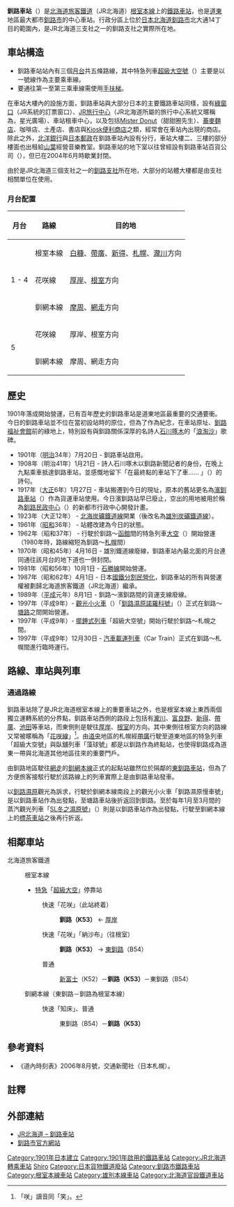 {{NoteTA|1 = zh:釧路車站; zh-cn:钏路站; zh-tw:釧路車站; zh-hk:釧路站; }}
{{日本車站資訊
|公司色 = #2cb431
|文字色 =
|站名 = 釧路站
|圖片 = Building of Kushiro Station 2021.jpg
|pxl = 240px
|圖片說明 = 釧路站舍（2021年）
|日文原名 = 釧路
|平假名 = くしろ
|羅馬拼音 = Kushiro
|前一站 = K52 [[新富士車站_(北海道)|新富士]]
|前一站距離 = 2.7
|後一站距離 = 2.9
|後一站 = [[東釧路站|東釧路]] B54
|車站編號 = {{車站編號c|#8cc63e|K53}}
|電報略號 = クシ
|所屬公司 = [[File:JR_logo_(hokkaido).svg|23px]][[北海道旅客鐵道|北海道旅客鐵道]]（JR北海道）
|所屬路線 = {{color|#8cc63e|■}}[[根室本線|根室本線]]*<br />（包括直通{{color|#ef59a1|■}}[[釧網本線|釧網本線]]）
|距離 = 308.4
|起點站 = [[瀧川站|瀧川]]
|所在地 = [[北海道|北海道]][[釧路市|釧路市]]黑金町（初代）<ref name="kushiro-history-list-2006">釧路市地域史研究会 『釧路市統合年表:釧路市・阿寒町・音別町合併1周年記念』 釧路市 、2006年10月。</ref><br />↓<br />北大通14丁目（2代）
|啟用年月日 = 1901年（明治34年）7月20日<ref name="kushiro-history-list-2006" />（初代）<br />↓<br />1917年（大正6年）12月1日（2代目）<ref name="kushiro-history-list-2006" />
|車站構造 = [[地上車站|地上車站]]
|月台配置 = 3面5線
|乘客人數 = 977
|統計年度 = 2019年
|轉車 =
|備註 = 社員配置站<br/>設有[[綠窗口|綠窗口]]
|全寬備註 = * 當站起往東釧路方向有「花咲線」的愛稱。
}}
'''釧路車站'''（{{jpn|j=釧路駅|hg=くしろえき|rm=Kushiro eki|f=y}}）是[[北海道旅客鐵道|北海道旅客鐵道]]（JR北海道）[[根室本線|根室本線]]上的[[鐵路車站|鐵路車站]]，也是[[道東|道東]]地區最大都市[[釧路市|釧路市]]的中心車站。行政分區上位於[[日本|日本]][[北海道|北海道]][[釧路市|釧路市]]北大通14丁目的範圍內，是JR北海道三支社之一的釧路支社之實際所在地。

==車站構造==
{{日本車站資訊
|公司色       = #ccc
|文字色     = #000
|站名      = 釧路站
|日文原名  = 釧路
|平假名  = くしろ
|羅馬拼音  = Kushiro
|後一站距離      = 3.8
|後一站    = {{link-ja|濱釧路站|浜釧路駅|濱釧路}}
|所屬公司 = [[日本貨物鐵道|日本貨物鐵道]]（JR貨物）
|所屬路線   = [[根室本線|根室本線]]（貨物支線）
|距離     = 0.0
|起點站     = 釧路
|啟用年月日 = 1917年（大正6年）12月1日<ref name="kushiro-history-list-2006" />
|廢站年月日 = 1989年（平成元年）8月1日<ref name="kushiro-history-list-2006" />
|備註      = 濱釧路站是初代釧路站的後身。1962年轉移。
}}
{{日本車站資訊
|公司色       = #ccc
|文字色     = #000
|站名       = 釧路站
|日文原名   = 釧路
|平假名   = くしろ
|羅馬拼音   = Kushiro
|後一站距離      = 1.2
|後一站     = {{link-ja|新釧路站|新釧路駅|新釧路}}
|所屬公司 = {{link-ja|雄別鐵道|雄別鉄道}}
|所屬路線   = 雄別鐵道線
|距離     = 0.0
|起點站     = 釧路
|啟用年月日 = 1923年（大正12年）1月17日
|廢站年月日 = 1970年（昭和45年）4月16日
|備註       = 路線廢除時廢站。
}}
* 釧路車站站內有三個[[月台|月台]]共五條路線，其中特急列車[[超級大空號列車|超級大空號]]（{{lang|ja|スーパーおおぞら}}）主要是以一號線作為主要乘車線。
* 要通往第一至第三乘車線需使用[[手扶梯|手扶梯]]。

在車站大樓內的設施方面，釧路車站與大部分日本的主要鐵路車站同樣，設有[[綠窗口|綠窗口]]（JR系統的訂票窗口）、[[JR旅行中心|JR旅行中心]]（JR北海道所屬的旅行中心系統又暱稱為{{lang|ja|ツインクルプラザ}}，星光廣場）、車站租車中心，以及包括[[Mister_Donut|Mister Donut]]（甜甜圈先生）、[[蕎麥麵|蕎麥麵店]]、咖啡店、土產店、書店與[[Kiosk_(便利商店)|Kiosk便利商店]]之類，經常會在車站內出現的商店。除此之外，[[北洋銀行|北洋銀行]]與[[日本郵政|日本郵政]]在釧路車站內設有分行，車站大樓二、三樓的部分樓面也出租給[[山葉|山葉]]經營音樂教室。釧路車站的地下室以往曾經設有釧路車站百貨公司（{{lang|ja|釧路ステーションデパート}}），但已在2004年6月時歇業封閉。

由於是JR北海道三個支社之一的[[北海道旅客鐵道釧路支社|釧路支社]]所在地，大部分的站體大樓都是由支社相關單位在使用。
=== 月台配置 ===
{| class=wikitable
|-
!月台!!路線!!目的地
|-
!rowspan="3"|1 - 4
| {{color|#8cc63e|■}}根室本線
| [[白糠站|白糠]]、[[帶廣站|帶廣]]、[[新得站|新得]]、[[札幌站|札幌]]、[[瀧川站|瀧川]]方向
|-
| {{color|#2cb431|■}}花咲線
| [[厚岸站|厚岸]]、[[根室站|根室]]方向
|-
| {{color|#ef59a1|■}}釧網本線
| [[摩周站|摩周]]、[[網走站|網走]]方向
|-
!rowspan="2"|5
| {{color|#2cb431|■}}花咲線
| 厚岸、根室方向
|-
| {{color|#ef59a1|■}}釧網本線
| 摩周、網走方向
|}
==歷史==

1901年落成開始營運，已有百年歷史的釧路車站是道東地區最重要的交通要衝。今日的釧路車站並不位在當初設站時的原位，但為了作為紀念，在車站原址、[[釧路福祉會館|釧路福祉會館]]前的綠地上，特別設有與釧路關係深厚的名詩人[[石川啄木|石川啄木]]的「[[浪淘沙|浪淘沙]]」歌碑。

* 1901年（[[明治|明治]]34年）7月20日 - 釧路車站啟用。
* 1908年（明治41年）1月21日 - 詩人石川啄木以釧路新聞記者的身份，在晚上九點乘車抵達釧路車站，並感慨地留下「在最終點的車站下了車…… 」（{{lang|ja|さいはての駅に下り立ち…}}）的詩句。
* 1917年（[[大正|大正]]6年）1月27日 - 車站搬遷到今日的現址，原本的舊站更名為[[濱釧路車站|濱釧路車站]]（{{lang|ja|浜釧路駅}}）作為貨運車站使用。今日濱釧路站早已廢止，空出的用地被用於稱為[[釧路民政中心|釧路民政中心]]（{{lang|ja|釧路シビックコア}}）的新都市行政中心開發計畫。
* 1923年（大正12年） - [[北海炭礦鐵道線|北海炭礦鐵道線]]開業（後改名為[[雄別炭礦鐵道線|雄別炭礦鐵道線]]）。
* 1961年（[[昭和|昭和]]36年） - 站體改建為今日的狀態。
* 1962年（昭和37年） - 行駛於釧路～[[函館車站|函館]]間的特急列車[[大空號列車|大空]]（{{lang|ja|おおぞら}}）開始營運（1980年時，路線縮短為釧路～[[札幌車站|札幌]]間）
* 1970年（昭和45年）4月16日 - 雄別鐵道線廢線，釧路車站內最北面的月台連同通往該月台的地下道也一併封閉。
* 1981年（昭和56年）10月1日 - [[石勝線|石勝線]]開始營運。
* 1987年（昭和62年）4月1日 - 日本[[國鐵分割民營化|國鐵分割民營化]]，釧路車站的所有與營運權被劃歸北海道旅客鐵道（JR北海道）繼承。
* 1989年（[[平成|平成]]元年）8月1日 - 釧路～濱釧路間的貨運支線廢線。
* 1997年（平成9年）- [[觀光小火車|觀光小火車]]（{{lang|ja|トロッコ列車}}）「[[釧路濕原諾羅科號列車|釧路濕原諾羅科號]]」（{{lang|ja|くしろ湿原ノロッコ号}}）正式在釧路～[[塘路車站|塘路]]之間開始營運。
* 1997年（平成9年）- [[擺錘式列車|擺錘式列車]]「超級大空號」開始行駛於釧路～札幌之間。
* 1997年（平成9年）12月30日 - [[汽車載運列車|汽車載運列車]]（Car Train）正式在釧路～札幌間進行臨時運行。

==路線、車站與列車==

===通過路線===
釧路車站除了是JR北海道根室本線上的重要車站之外，也是根室本線上東西兩個獨立運轉系統的分界點，釧路車站西側的路段上包括有[[瀧川車站|瀧川]]、[[富良野車站|富良野]]、[[新得車站|新得]]、[[帶廣車站|帶廣]]、[[池田車站_(北海道)|池田]]等車站，而東側則是駛往[[厚岸車站|厚岸]]、[[根室車站|根室]]的方向。其中東側往根室方向的路線又常被暱稱為「[[花咲線|花咲線]]」<ref>「咲」讀音同「笑」。</ref>。由[[道央|道央]]地區的札幌經[[帶廣市|帶廣]]行駛至道東地區的特急列車「超級大空號」與臥舖列車「藻球號」都是以釧路作為終點站，也使得釧路成為道東一帶與北海道其他地區往來的重要門戶。

由釧路地區駛往[[網走車站|網走]]的[[釧網本線|釧網本線]]正式的起點站雖然位於隔鄰的[[東釧路車站|東釧路車站]]，但為了方便旅客接駁行駛於該路線上的列車實際上是由釧路車站發車。

以[[釧路濕原|釧路濕原]]觀光為訴求，行駛於釧網本線南段上的觀光小火車「釧路濕原慢車號」是以釧路車站作為出發點，至塘路車站後折返回到釧路。至於每年1月至3月間的蒸汽觀光列車「[[SL冬之濕原號列車|SL冬之濕原號]]」（{{lang|ja|SL冬の湿原号}}）則是以釧路車站作為出發點，行駛至釧網本線上的[[標茶車站|標茶車站]]之後再行折返。

== 相鄰車站 ==
; 北海道旅客鐵道
: {{color|#8cc63e|■}}根室本線
:*[[特別急行列車|特急]]「[[超級大空號列車|超級大空]]」停靠站
:: 快速「花咲」（此站終着）
::: '''釧路（K53）''' ← [[厚岸站|厚岸]]
:: 快速「花咲」「納沙布」（往根室）
::: '''釧路（K53）''' → [[東釧路站|東釧路]]（B54）
:: 普通
::: [[新富士站_(北海道)|新富士]]（K52）－'''釧路（K53）'''－東釧路（B54）
: {{color|#ef59a1|■}}釧網本線（東釧路－釧路為根室本線）
:: 快速「知床」、普通
::: 東釧路（B54）－'''釧路（K53）'''
==參考資料==

* 《道內時刻表》2006年8月號，交通新聞社（日本札幌）。

==註釋==
<references/>

==外部連結==
*[http://www.jrhokkaido.co.jp/network/station/station.html#458 JR北海道 – 釧路車站] {{Wayback|url=http://www.jrhokkaido.co.jp/network/station/station.html#458 |date=20190202042725 }}{{ja}}
* [https://www.city.kushiro.lg.jp/ 釧路市官方網站]{{ja}}

{{根室本線2}}
{{根室本線3}}
{{釧網本線}}
{{JR北海道轉乘車站}}
{{coord|42|59|25|N|144|22|56|E|region:jp_scale:5000|display=title}}

{{DEFAULTSORT:Kushiro}}
{{Portal bar|日本|日本鐵路|鐵路}}
[[Category:1901年日本建立|Category:1901年日本建立]]
[[Category:1901年啟用的鐵路車站|Category:1901年啟用的鐵路車站]]
[[Category:JR北海道轉乘車站|Category:JR北海道轉乘車站]]
[[Category:日本鐵路車站_Ku|Shiro]]
[[Category:日本貨物鐵道廢站|Category:日本貨物鐵道廢站]]
[[Category:釧路市鐵路車站|Category:釧路市鐵路車站]]
[[Category:根室本線車站|Category:根室本線車站]]
[[Category:雄別本線車站|Category:雄別本線車站]]
[[Category:北海道官設鐵道車站|Category:北海道官設鐵道車站]]